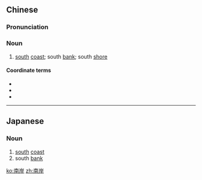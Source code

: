 ==Chinese==
{{zh-forms}}

===Pronunciation===
{{zh-pron
|m=nán'àn
|c=naam4 ngon6
|cat=n
}}

===Noun===
{{zh-noun}}

# [[south]] [[coast]]; south [[bank]]; south [[shore]]

====Coordinate terms====
* {{zh-l|北岸}}
* {{zh-l|東岸}}
* {{zh-l|西岸}}

----

==Japanese==
{{ja-kanjitab|なん|がん|yomi=on}}

===Noun===
{{ja-noun|なんがん}}
# [[south]] [[coast]]
# south [[bank]]

[[ko:南岸]]
[[zh:南岸]]